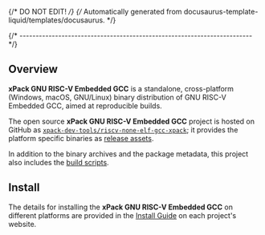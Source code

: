{/* DO NOT EDIT! */}
{/* Automatically generated from docusaurus-template-liquid/templates/docusaurus. */}



{/* ------------------------------------------------------------------------ */}


## Overview

**xPack GNU RISC-V Embedded GCC** is a
standalone, cross-platform (Windows, macOS, GNU/Linux) binary
distribution of GNU RISC-V Embedded GCC,
aimed at reproducible builds.

<DetailsReproducibleBuilds />

<Overview/>

The open source **xPack GNU RISC-V Embedded GCC** project is hosted on GitHub as
[`xpack-dev-tools/riscv-none-elf-gcc-xpack`](https://github.com/xpack-dev-tools/riscv-none-elf-gcc-xpack/);
it provides the platform specific binaries as
[release assets](https://github.com/xpack-dev-tools/riscv-none-elf-gcc-xpack/releases).

In addition to the binary archives and the package metadata,
this project also includes the
[build scripts](https://github.com/xpack-dev-tools/riscv-none-elf-gcc-xpack/tree/xpack/build-assets/scripts).

<UpgradeNotice/>

<WhatAreXpmPackages />

<Features />

<Benefits />

<OtherBenefits/>

<Compatibility/>

## Install

<InstallPreamble />

The details for installing the **xPack GNU RISC-V Embedded GCC** on different platforms are
provided in the
[Install Guide](/docs/install/) on each project's website.

